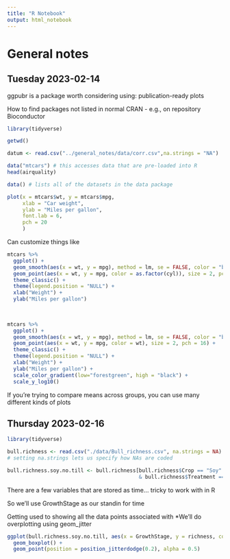 ```yaml
---
title: "R Notebook"
output: html_notebook
---
```


# General notes

## Tuesday 2023-02-14
ggpubr is a package worth considering using: publication-ready plots

How to find packages not listed in normal CRAN
- e.g., on repository Bioconductor

```r
library(tidyverse)
```



```r
getwd()

datum <- read.csv("../general_notes/data/corr.csv",na.strings = "NA")

data("mtcars") # this accesses data that are pre-loaded into R
head(airquality)

data() # lists all of the datasets in the data package
```



```r
plot(x = mtcars$wt, y = mtcars$mpg,
     xlab = "Car weight",
     ylab = "Miles per gallon",
     font.lab = 6,
     pch = 20
     )
```

Can customize things like

```r
mtcars %>%
  ggplot() +
  geom_smooth(aes(x = wt, y = mpg), method = lm, se = FALSE, color = "black") +
  geom_point(aes(x = wt, y = mpg, color = as.factor(cyl)), size = 2, pch = 21) +
  theme_classic() +
  theme(legend.position = "NULL") +
  xlab("Weight") +
  ylab("Miles per gallon")
  
  
```

```r
mtcars %>%
  ggplot() +
  geom_smooth(aes(x = wt, y = mpg), method = lm, se = FALSE, color = "black") +
  geom_point(aes(x = wt, y = mpg, color = wt), size = 2, pch = 16) +
  theme_classic() +
  theme(legend.position = "NULL") +
  xlab("Weight") +
  ylab("Miles per gallon") +
  scale_color_gradient(low="forestgreen", high = "black") +
  scale_y_log10()
```

If you're trying to compare means across groups, you can use many different kinds of plots

## Thursday 2023-02-16

```r
library(tidyverse)
```

```r
bull.richness <- read.csv("./data/Bull_richness.csv", na.strings = NA)
# setting na.strings lets us specify how NAs are coded
```

```r
bull.richness.soy.no.till <- bull.richness[bull.richness$Crop == "Soy" 
                                           & bull.richness$Treatment == "No-till",]
```

There are a few variables that are stored as time... tricky to work with in R

So we'll use GrowthStage as our standin for time

Getting used to showing all the data points associated with
*We'll do overplotting using geom_jitter

```r
ggplot(bull.richness.soy.no.till, aes(x = GrowthStage, y = richness, color = Fungicide)) +
  geom_boxplot() +
  geom_point(position = position_jitterdodge(0.2), alpha = 0.5)
```







